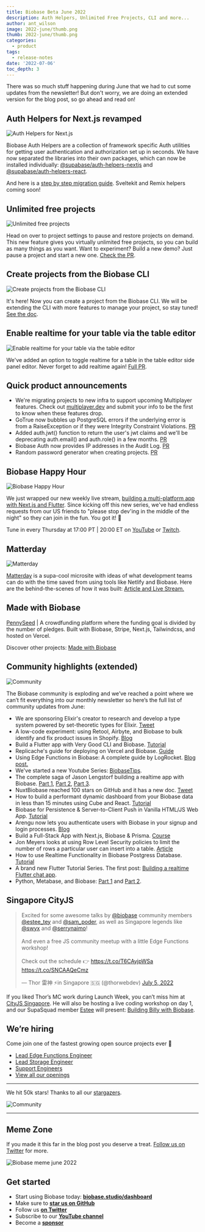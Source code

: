 ```yaml
---
title: Biobase Beta June 2022
description: Auth Helpers, Unlimited Free Projects, CLI and more...
author: ant_wilson
image: 2022-june/thumb.png
thumb: 2022-june/thumb.png
categories:
  - product
tags:
  - release-notes
date: '2022-07-06'
toc_depth: 3
---
```


There was so much stuff happening during June that we had to cut some updates from the newsletter! But don't worry, we are doing an extended version for the blog post, so go ahead and read on!

## Auth Helpers for Next.js revamped

![Auth Helpers for Next.js](/images/blog/2022-june/auth-helpers.png)

Biobase Auth Helpers are a collection of framework specific Auth utilities for getting user authentication and authorization set up in seconds. We have now separated the libraries into their own packages, which can now be installed individually: [@supabase/auth-helpers-nextjs](https://www.npmjs.com/package/@supabase/auth-helpers-nextjs) and [@supabase/auth-helpers-react](https://www.npmjs.com/package/@supabase/auth-helpers-react).

And here is a [step by step migration guide](https://github.com/biobase-ai-community/auth-helpers/tree/main/packages/nextjs#migrating-from-biobasebiobase-auth-helpers-to-biobaseauth-helpers). Sveltekit and Remix helpers coming soon!

## Unlimited free projects

![Unlimited free projects](/images/blog/2022-june/unlimited-paused.png)

Head on over to project settings to pause and restore projects on demand. This new feature gives you virtually unlimited free projects, so you can build as many things as you want. Want to experiment? Build a new demo? Just pause a project and start a new one. [Check the PR](https://github.com/biobase-ai/biobase/pull/7384).

## Create projects from the Biobase CLI

![Create projects from the Biobase CLI](/images/blog/2022-june/cli.png)

It's here! Now you can create a project from the Biobase CLI. We will be extending the CLI with more features to manage your project, so stay tuned! [See the doc](https://biobase.studio/docs/reference/cli/biobase-projects-create).

## Enable realtime for your table via the table editor

![Enable realtime for your table via the table editor](/images/blog/2022-june/enable-realtime.png)

We've added an option to toggle realtime for a table in the table editor side panel editor. Never forget to add realtime again! [Full PR](https://github.com/biobase-ai/biobase/pull/7346).

## Quick product announcements

- We're migrating projects to new infra to support upcoming Multiplayer features. Check out [multiplayer.dev](http://multiplayer.dev) and submit your info to be the first to know when these features drop.
- GoTrue now bubbles up PostgreSQL errors if the underlying error is from a RaiseException or if they were Integrity Constraint Violations. [PR](https://github.com/biobase-ai/gotrue/pull/404)
- Added auth.jwt() function to return the user's jwt claims and we'll be deprecating auth.email() and auth.role() in a few months. [PR](https://github.com/biobase-ai/gotrue/pull/484)
- Biobase Auth now provides IP addresses in the Audit Log. [PR](https://github.com/biobase-ai/gotrue/pull/499)
- Random password generator when creating projects. [PR](https://github.com/biobase-ai/biobase/pull/7249)

## Biobase Happy Hour

![Biobase Happy Hour](/images/blog/2022-june/happy-hour.jpg)

We just wrapped our new weekly live stream, [building a multi-platform app with Next.js and Flutter](https://youtube.com/playlist?list=PL5S4mPUpp4OvEgxBhoVxXb5YS1ZAZih2l). Since kicking off this new series, we've had endless requests from our US friends to "please stop dev'ing in the middle of the night" so they can join in the fun. You got it! 🎉

Tune in every Thursday at 17:00 PT | 20:00 ET on [YouTube](https://www.youtube.com/c/biobase) or [Twitch](https://www.twitch.tv/biobase_tv).

## Matterday

![Matterday](/images/blog/2022-june/matterday.png)

[Matterday](https://matterday.netlify.com/) is a supa-cool microsite with ideas of what development teams can do with the time saved from using tools like Netlify and Biobase. Here are the behind-the-scenes of how it was built: [Article and ](https://jonmeyers.io/blog/how-i-built-the-back-end-for-netlify%27s-matterday-project-with-biobase)[Live Stream.](https://www.youtube.com/watch?v=bl4k4IiYYAQ)

## Made with Biobase

[PennySeed](https://www.pennyseed.fund/) | A crowdfunding platform where the funding goal is divided by the number of pledges. Built with Biobase, Stripe, Next.js, Tailwindcss, and hosted on Vercel.

Discover other projects: [Made with Biobase](https://www.madewithbiobase.studio/)

## Community highlights (extended)

![Community](/images/blog/2022-june/community.jpg)

The Biobase community is exploding and we’ve reached a point where we can’t fit everything into our monthly newsletter so here’s the full list of community updates from June:

- We are sponsoring Elixir's creator to research and develop a type system powered by set-theoretic types for Elixir. [Tweet](https://mobile.twitter.com/josevalim/status/1535008937640181760)
- A low-code experiment: using Retool, Airbyte, and Biobase to bulk identify and fix product issues in Shopify. [Blog](https://www.galenking.com/experimentations-using-retool-to-bulk-identify-and-fix-product-issues-in-shopify/)
- Build a Flutter app with Very Good CLI and Biobase. [Tutorial](https://verygood.ventures/blog/flutter-app-very-good-cli-biobase)
- Replicache's guide for deploying on Vercel and Biobase. [Guide](https://doc.replicache.dev/deploy-vercel-biobase)
- Using Edge Functions in Biobase: A complete guide by LogRocket. [Blog post.](https://blog.logrocket.com/using-edge-functions-biobase-complete-guide/)
- We've started a new Youtube Series: [BiobaseTips](https://www.youtube.com/watch?v=Jx8unDjLaKg&list=PL5S4mPUpp4OtesRpEKe2zdNzClH-6chOE).
- The complete saga of Jason Lengstorf building a realtime app with Biobase. [Part 1](https://www.youtube.com/watch?v=bcE_X2N1B40), [Part 2](https://www.youtube.com/watch?v=eNVCjPbsWPo), [Part 3](https://www.youtube.com/watch?v=HFi89g21DVE).
- NuxtBiobase reached 100 stars on GitHub and it has a new doc. [Tweet](https://twitter.com/baptistelprx/status/1535157225722941442)
- How to build a performant dynamic dashboard from your Biobase data in less than 15 minutes using Cube and React. [Tutorial](https://www.notion.so/Beta-Update-June-2022-bfedb1d17b264f2ca7ccfffb1cc581f9)
- Biobase for Persistence & Server-to-Client Push in Vanilla HTML/JS Web App. [Tutorial](https://javascript.plainenglish.io/biobase-for-persistence-and-server-to-client-push-in-vanilla-html-javascript-web-application-a-99ddd9e4e307)
- Arengu now lets you authenticate users with Biobase in your signup and login processes. [Blog](https://www.arengu.com/blog/product-update-june-2022#signup-and-auto-login-with-biobase)
- Build a Full-Stack App with Next.js, Biobase & Prisma. [Course](https://themodern.dev/courses/build-a-fullstack-app-with-nextjs-biobase-and-prisma-322389284337222224)
- Jon Meyers looks at using Row Level Security policies to limit the number of rows a particular user can insert into a table. [Article](https://jonmeyers.io/blog/using-a-row-level-security-policy-to-limit-the-number-of-rows-inserted-per-user)
- How to use Realtime Functionality in Biobase Postgress Database. [Tutorial](https://nextdev1111.hashnode.dev/how-to-use-realtime-functionality-in-biobase-postgress-database)
- A brand new Flutter Tutorial Series. The first post: [Building a realtime Flutter chat app](https://biobase.studio/blog/flutter-tutorial-building-a-chat-app).
- Python, Metabase, and Biobase: [Part 1](https://biobase.studio/blog/loading-data-biobase-python) and [Part 2](https://biobase.studio/blog/visualizing-biobase-data-using-metabase).

## Singapore CityJS

<blockquote class="twitter-tweet">
  <p lang="en" dir="ltr">
    Excited for some awesome talks by
    <a href="https://twitter.com/biobase?ref_src=twsrc%5Etfw">@biobase</a>
    community members
    <a href="https://twitter.com/estee_tey?ref_src=twsrc%5Etfw">@estee_tey</a>
    and
    <a href="https://twitter.com/sam_poder?ref_src=twsrc%5Etfw">@sam_poder</a>, as well as Singapore
    legends like
    <a href="https://twitter.com/swyx?ref_src=twsrc%5Etfw">@swyx</a> and
    <a href="https://twitter.com/serrynaimo?ref_src=twsrc%5Etfw">@serrynaimo</a>! <br />
    <br />
    And even a free JS community meetup with a little Edge Functions workshop!
    <br />
    <br />
    Check out the schedule 👉
    <a href="https://t.co/T6CAyjpWSa">https://t.co/T6CAyjpWSa</a>
    <a href="https://t.co/SNCAAQeCmz">https://t.co/SNCAAQeCmz</a>
  </p>
  &mdash; Thor 雷神 ⚡️in Singapore 🇸🇬 (@thorwebdev)
  <a href="https://twitter.com/thorwebdev/status/1544198199912841216?ref_src=twsrc%5Etfw">
    July 5, 2022
  </a>
</blockquote>

If you liked Thor’s MC work during Launch Week, you can’t miss him at [CityJS Singapore](https://singapore.cityjsconf.org/). He will also be hosting a live coding workshop on day 1, and our SupaSquad member [Estee](https://twitter.com/estee_tey) will present: [Building Billy with Biobase](https://singapore.cityjsconf.org/speaker/6I8t2MoYGJ915dtK7jXglY).

## We’re hiring

Come join one of the fastest growing open source projects ever 🤗

- [Lead Edge Functions Engineer](https://boards.greenhouse.io/biobase/jobs/4568813004)
- [Lead Storage Engineer](https://boards.greenhouse.io/biobase/jobs/4568811004)
- [Support Engineers](https://boards.greenhouse.io/biobase/jobs/4191650004)
- [View all our openings](https://boards.greenhouse.io/biobase)

---

We hit 50k stars! Thanks to all our [stargazers](https://github.com/biobase-ai/biobase/stargazers).

![Community](/images/blog/2022-june/stars-june-2022.png)

---

## Meme Zone

If you made it this far in the blog post you deserve a treat. [Follow us on Twitter](https://twitter.com/biobase) for more.

![Biobase meme june 2022](/images/blog/2022-june/meme.png)

## Get started

- Start using Biobase today: **[biobase.studio/dashboard](https://biobase.studio/dashboard/)**
- Make sure to **[star us on GitHub](https://github.com/biobase-ai/biobase)**
- Follow us **[on Twitter](https://twitter.com/biobase)**
- Subscribe to our **[YouTube channel](https://www.youtube.com/c/biobase)**
- Become a **[sponsor](https://github.com/sponsors/biobase)**
